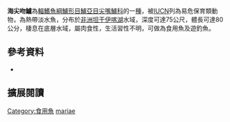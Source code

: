 {{Speciesbox
| name = 海尖吻鱸
| image = 
| image_caption = 
| status = VU
| status_system = IUCN3.1
| genus = Lates
| species = mariae
| authority = [[Steindachner|Steindachner]], 1909
| synonyms = 
|}}

'''海尖吻鱸'''為[[輻鰭魚綱|輻鰭魚綱]][[鱸形目|鱸形目]][[鱸亞目|鱸亞目]][[尖嘴鱸科|尖嘴鱸科]]的一[[種|種]]，被[[IUCN|IUCN]]列為易危保育類動物，為熱帶淡水魚，分布於[[非洲|非洲]][[坦干伊喀湖|坦干伊喀湖]]水域，深度可達75公尺，體長可達80公分，棲息在底層水域，屬肉食性，生活習性不明，可做為食用魚及遊釣魚。
==參考資料==
*{{FishBase_species|genus=Lates|species=mariae|year=2016|month=8}}

== 擴展閱讀 == 
{{refbegin}}
{{wikispecies-inline|Lates mariae|海尖吻鱸}}
{{refend}}
{{Taxonbar|from=Q4906831}}

[[Category:食用魚|Category:食用魚]]
[[Category:尖吻鱸屬|mariae]]


{{魚類小作品}}